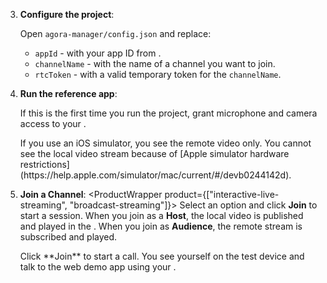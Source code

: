 3. **Configure the project**:

    Open `agora-manager/config.json` and replace:

    * `appId` - with your app ID from <Link to="{{Global.AGORA_CONSOLE_URL}}"><Vg k="CONSOLE" /></Link>.
    * `channelName` - with the name of a channel you want to join.
    * `rtcToken` - with a valid temporary token for the `channelName`.

1.  **Run the <Vpl k="NAME" /> reference app**:

    If this is the first time you run the project, grant microphone and camera access to your <Vpl k="CLIENT" />.

    <PlatformWrapper platform="ios">
    If you use an iOS simulator, you see the remote video only. You cannot see the local video stream because of [Apple simulator hardware restrictions](https://help.apple.com/simulator/mac/current/#/devb0244142d).
    </PlatformWrapper>

1. **Join a Channel**:
    <ProductWrapper product={["interactive-live-streaming", "broadcast-streaming"]}>
      Select an option and click **Join** to start a session. When you join as a **Host**, the local video is published and played in the <Vpl k="CLIENT"/>. When you join as **Audience**, the remote stream is subscribed and played.
    </ProductWrapper>

    <ProductWrapper product="video-calling">
      Click **Join** to start a call. You see yourself on the test device and talk to the web demo app using
      your <Vpl k="CLIENT"/>.
    </ProductWrapper>
